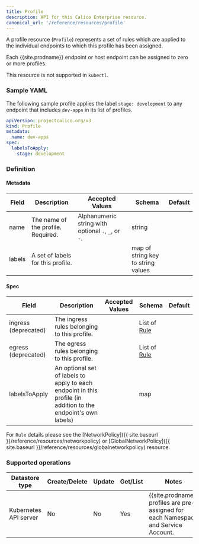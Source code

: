 ```yaml
---
title: Profile
description: API for this Calico Enterprise resource.
canonical_url: '/reference/resources/profile'
---
```


A profile resource (`Profile`) represents a set of rules which are applied
to the individual endpoints to which this profile has been assigned.

Each {{site.prodname}} endpoint or host endpoint can be assigned to zero or more profiles.

This resource is not supported in `kubectl`.

### Sample YAML

The following sample profile applies the label `stage: development` to any endpoint that includes `dev-apps` in its list of profiles.

```yaml
apiVersion: projectcalico.org/v3
kind: Profile
metadata:
  name: dev-apps
spec:
  labelsToApply:
    stage: development
```

### Definition

#### Metadata

| Field       | Description                 | Accepted Values   | Schema | Default    |
|-------------|-----------------------------|-------------------|--------|------------|
| name   | The name of the profile. Required. | Alphanumeric string with optional `.`, `_`, or `-`. | string |
| labels | A set of labels for this profile. |  | map of string key to string values |

#### Spec

| Field       | Description                 | Accepted Values   | Schema | Default    |
|-------------|-----------------------------|-------------------|--------|------------|
| ingress (deprecated) | The ingress rules belonging to this profile. | | List of [Rule](networkpolicy#rule) |
| egress  (deprecated) | The egress rules belonging to this profile. | | List of [Rule](networkpolicy#rule)  |
| labelsToApply | An optional set of labels to apply to each endpoint in this profile (in addition to the endpoint's own labels) |  | map |

For `Rule` details please see the [NetworkPolicy]({{ site.baseurl }}/reference/resources/networkpolicy) or
[GlobalNetworkPolicy]({{ site.baseurl }}/reference/resources/globalnetworkpolicy) resource.

### Supported operations

| Datastore type        | Create/Delete | Update | Get/List | Notes
|-----------------------|---------------|--------|----------|------
| Kubernetes API server | No            | No     | Yes      | {{site.prodname}} profiles are pre-assigned for each Namespace and Service Account.
